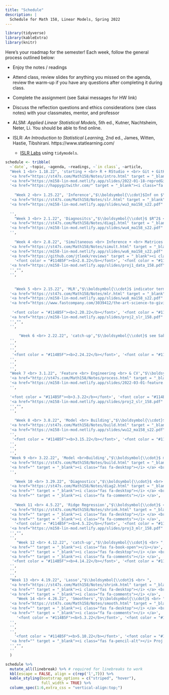 ```yaml
---
title: "Schedule"
description: |
  Schedule for Math 158, Linear Models, Spring 2022
---
```



```r
library(tidyverse)
library(kableExtra)
library(knitr)
```

Here's your roadmap for the semester!
Each week, follow the general process outlined below:

- Enjoy the notes / readings <i class="fas fa-book-open"></i>  

- Attend class, review slides <i class="fas fa-desktop"></i> for anything you missed on the agenda, review the warm-up  <i class="fas fa-pencil-alt"></i> if you have any questions after completing it during class.

- Complete the assignment (see Sakai messages for HW link)  

- Discuss the reflection questions <i class="fas fa-lightbulb" target="_blank"></i> and ethics considerations <i class="fas fa-balance-scale"></i> (see class notes) with your classmates, mentor, and professor  

- ALSM: *Applied Linear Statistical Models*, 5th ed., Kutner, Nachtsheim, Neter, Li.  You should be able to find online.

- ISLR: *An Introduction to Statistical Learning*, 2nd ed., James, Witten, Hastie, Tibshirani.  https://www.statlearning.com/
   - <a href = "https://emilhvitfeldt.github.io/ISLR-tidymodels-labs/index.html" target = "_blank">ISLR Labs</a> using `tidymodels`.



```r
schedule <- tribble(
  ~`date`, ~topic, ~agenda, ~readings, ~`in class`, ~article,
  "Week 1 <br> 1.18.22", 'starting + <br> R + RStudio + <br> Git + GitHub + <br> SLR',"$\\boldsymbol{\\cdot}$course info <br> $\\boldsymbol{\\cdot}$R + Git <br> $\\boldsymbol{\\cdot}$what is a linear model? <br> $\\boldsymbol{\\cdot}$least squares <br> $\\boldsymbol{\\cdot}$norm errors <br> $\\boldsymbol{\\cdot}$tech cond", 
  '<a href="https://st47s.com/Math158/Notes/intro.html" target = "_blank"><i class="fas fa-book-open"></i> Introduction</a> <br> <a href="https://m58-intro-stats.netlify.app/github.html" target = "_blank"><i class="fas fa-book-open"></i> Git + GitHub</a> <br> <i class="fas fa-book-open"></i> ALSM 1 <br> <a href="https://hastie.su.domains/ISLR2/ISLRv2_website.pdf" target = "_blank"><i class="fas fa-book-open"></i> ISLR 3.1 </a>',
  '<a href="https://m158-lin-mod.netlify.app/slides/2022-01-18-reprodGitwrang.html" target = "_blank"><i class="fas fa-desktop"></i> Git + Tidy</a> <br> <a href="https://m158-lin-mod.netlify.app/slides/wu1_ma158_s22.pdf" target = "_blank"><i class="fas fa-pencil-alt"></i> WU 1</a> <br> <a href="https://m158-lin-mod.netlify.app/slides/wu2_ma158_s22.pdf" target = "_blank"><i class="fas fa-pencil-alt"></i> WU 2</a>  <br> <a href = "http://www.rossmanchance.com/applets/2021/regshuffle/regshuffle.htm" target = "_blank"><i class = "fas fa-gamepad"></i> least sq</a>',
  '<a href="https://happygitwithr.com/" target = "_blank"><i class="fa fa-comments"></i> happygitwithR</a>',
  
    "Week 2 <br> 1.25.22", 'Inference',"$\\boldsymbol{\\cdot}$Inf on $\\beta_1$ <br> $\\boldsymbol{\\cdot}$CI for $\\beta_1$ <br> $\\boldsymbol{\\cdot}$CI for mean <br> $\\boldsymbol{\\cdot}$PI for indiv<br> $\\boldsymbol{\\cdot}$ correlation", 
  '<a href="https://st47s.com/Math158/Notes/slr.html" target = "_blank"><i class="fas fa-book-open"></i> SLR</a>  <br> <i class="fas fa-book-open"></i> ALSM 2',
  '<a href="https://m158-lin-mod.netlify.app/slides/wu3_ma158_s22.pdf" target = "_blank"><i class="fas fa-pencil-alt"></i> WU 3</a> <br> <a href = "http://www.rossmanchance.com/applets/2021/regshuffle/regshuffle.htm" target = "_blank"><i class = "fas fa-gamepad"></i> dist $\\beta_1$</a>',
  
  '',
    "Week 3 <br> 2.1.22", 'Diagnositcs',"$\\boldsymbol{\\cdot}$ $R^2$ <br> $\\boldsymbol{\\cdot}$ F test<br> $\\boldsymbol{\\cdot}$ residual plots", 
  '<a href="https://st47s.com/Math158/Notes/diag1.html" target = "_blank"><i class="fas fa-book-open"></i> Diagnostics I</a><br><i class="fas fa-book-open"></i> ALSM 3',
  '<a href="https://m158-lin-mod.netlify.app/slides/wu4_ma158_s22.pdf" target = "_blank"><i class="fas fa-pencil-alt"></i> WU 4</a><br> <a href="https://m158-lin-mod.netlify.app/slides/wu5_ma158_s22.pdf" target = "_blank"><i class="fas fa-pencil-alt"></i> WU 5</a>',
  '',
  
    "Week 4 <br> 2.8.22", 'Simultaneous <br> Inference + <br> Matrices',"$\\boldsymbol{\\cdot}$ $\\beta_0$ & $\\beta_1$<br> $\\boldsymbol{\\cdot}$ linear algebra", 
  '<a href="https://st47s.com/Math158/Notes/simult.html" target = "_blank"><i class="fas fa-book-open"></i> Simult Inf</a>   <br> <a href="https://st47s.com/Math158/Notes/la.html" target = "_blank"><i class="fas fa-book-open"></i> Matrices</a>   <br> <i class="fas fa-book-open"></i> ALSM 4 & 5',
  '<a href="https://m158-lin-mod.netlify.app/slides/wu6_ma158_s22.pdf" target = "_blank"><i class="fas fa-pencil-alt"></i> WU 6</a> <br> <a href="https://m158-lin-mod.netlify.app/slides/wu7_ma158_s22.pdf" target = "_blank"><i class="fas fa-pencil-alt"></i> WU 7</a>',
  '<a href="https://github.com/jtleek/reviews" target = "_blank"><i class="fa fa-comments"></i> Peer review</a>',
    '<font color = "#114B5F"><b>2.8.22</b></font>', '<font color = "#114B5F"><b>Proj 1: Data</b></font>',
  '<a href="https://m158-lin-mod.netlify.app/slides/proj1_data_158.pdf" target = "_blank"><i class="fas fa-pencil-alt"></i> Proj 1: Data</a>',
  '',"", 
  '',
  
  
    "Week 5 <br> 2.15.22", 'MLR',"$\\boldsymbol{\\cdot}$ indicator terms<br> $\\boldsymbol{\\cdot}$ interaction terms<br> $\\boldsymbol{\\cdot}$ quadratic terms<br>$\\boldsymbol{\\cdot}$ F test <br> $\\boldsymbol{\\cdot}$ $R^2$ & $R^2_{adj}$ <br> $\\boldsymbol{\\cdot}$ combos of coefs", 
  '<a href="https://st47s.com/Math158/Notes/mlr.html" target = "_blank"><i class="fas fa-book-open"></i> MLR</a>  <br> <i class="fas fa-book-open"></i> ALSM 6 <br> <a href="https://hastie.su.domains/ISLR2/ISLRv2_website.pdf" target = "_blank"><i class="fas fa-book-open"></i> ISLR 3.2 </a>',
  '<a href="https://m158-lin-mod.netlify.app/slides/wu8_ma158_s22.pdf" target = "_blank"><i class="fas fa-pencil-alt"></i> WU 8</a> <br> <a href="https://m158-lin-mod.netlify.app/slides/wu9_ma158_s22.pdf" target = "_blank"><i class="fas fa-pencil-alt"></i> WU 9</a>',
  '<a href="https://www.fastcompany.com/3039412/the-art-science-to-giving-and-receiving-criticism-at-work" target = "_blank"><i class="fa fa-comments"></i> Criticism</a>',
  
   '<font color = "#114B5F"><b>2.20.22</b></font>', '<font color = "#114B5F"><b>Proj 2: SLR</b></font>',
  '<a href="https://m158-lin-mod.netlify.app/slides/proj2_slr_158.pdf" target = "_blank"><i class="fas fa-pencil-alt"></i> Proj 2: SLR</a>',
  '',"", 
  '',
  
      "Week 6 <br> 2.22.22", 'catch-up',"$\\boldsymbol{\\cdot}$ see Sakai for<br> study materials ", 
  '',
  '',
  '',
   '<font color = "#114B5F"><b>2.24.22</b></font>', '<font color = "#114B5F"><b>Exam 1</b></font>',"", 
  '',
  '',
  '',    
  "Week 7 <br> 3.1.22", 'Feature <br> Engineering <br> & CV',"$\\boldsymbol{\\cdot}$ **tidymodels** <br> $\\boldsymbol{\\cdot}$ feature <br> engineering <br> $\\boldsymbol{\\cdot}$ cross validation", 
  '<a href="http://st47s.com/Math158/Notes/process.html" target = "_blank"><i class="fas fa-book-open"></i> Process</a> <br> <a href="https://hastie.su.domains/ISLR2/ISLRv2_website.pdf" target = "_blank"><i class="fas fa-book-open"></i> ISLR 5.1 </a>',
  '<a href="https://m158-lin-mod.netlify.app/slides/2022-03-01-feature.html" target = "_blank"><i class="fas fa-desktop"></i> Feature Engineering</a> <br> <a href="https://m158-lin-mod.netlify.app/slides/2022-03-03-CV.html" target = "_blank"><i class="fas fa-desktop"></i> Cross Validation</a> <br> <a href="https://m158-lin-mod.netlify.app/slides/wu10_ma158_s22.pdf" target = "_blank"><i class="fas fa-pencil-alt"></i> WU 10</a> <br> <a href="https://m158-lin-mod.netlify.app/slides/wu11_ma158_s22.pdf" target = "_blank"><i class="fas fa-pencil-alt"></i> WU 11</a>',
  '',
  
  '<font color = "#114B5F"><b>3.3.22</b></font>', '<font color = "#114B5F"><b>Peer 2: SLR</b></font>',
  '<a href="https://m158-lin-mod.netlify.app/slides/proj2_slr_158.pdf" target = "_blank"><i class="fas fa-pencil-alt"></i> Peer Review: SLR</a> <br>on GitHub',
  '',"", 
  '',
  
    "Week 8 <br> 3.8.22", 'Model <br> Building',"$\\boldsymbol{\\cdot}$ sums of squares <br> $\\boldsymbol{\\cdot}$ nested F-tests <br> $\\boldsymbol{\\cdot}$ coef of determination", 
  '<a href="https://st47s.com/Math158/Notes/build.html" target = "_blank"><i class="fas fa-book-open"></i> Build</a> <br> <i class="fas fa-book-open"></i> ALSM 7<br> ',
  '<a href="https://m158-lin-mod.netlify.app/slides/wu12_ma158_s22.pdf" target = "_blank"><i class="fas fa-pencil-alt"></i> WU 12</a> <br> <a href="https://m158-lin-mod.netlify.app/slides/wu13_ma158_s22.pdf" target = "_blank"><i class="fas fa-pencil-alt"></i> WU 13</a>',
  '',
   '<font color = "#114B5F"><b>3.15.22</b></font>', '<font color = "#114B5F"><b>Spring Break</b></font>',"", 
  '',
  '',
  '',      
  "Week 9 <br> 3.22.22", 'Model <br>Building',"$\\boldsymbol{\\cdot}$ mulicollinearity <br> $\\boldsymbol{\\cdot}$ <br> stepwise procedures ", 
  '<a href="https://st47s.com/Math158/Notes/build.html" target = "_blank"><i class="fas fa-book-open"></i> Build</a> <br>  <br> <i class="fas fa-book-open"></i> ALSM 9<br><a href="https://hastie.su.domains/ISLR2/ISLRv2_website.pdf" target = "_blank"><i class="fas fa-book-open"></i> ISLR 6.1 </a>',
  '<a href="" target = "_blank"><i class="fas fa-desktop"></i> </a> <br> <a href="" target = "_blank"><i class="fas fa-pencil-alt"></i> WU</a>',
  '',  
  
    "Week 10 <br> 3.29.22", 'Diagnostics',"$\\boldsymbol{\\cdot}$ <br> ", 
  '<a href="https://st47s.com/Math158/Notes/diag2.html" target = "_blank"><i class="fas fa-book-open"></i> Diagnostics II</a> <br> <i class="fas fa-book-open"></i> ALSM 10',
  '<a href="" target = "_blank"><i class="fas fa-desktop"></i> </a> <br> <a href="" target = "_blank"><i class="fas fa-pencil-alt"></i> WU</a>',
  '<a href="" target = "_blank"><i class="fa fa-comments"></i> </a>',  
  
    "Week 11 <br> 4.5.22", 'Ridge Regression',"$\\boldsymbol{\\cdot}$ <br> ", 
  '<a href="https://st47s.com/Math158/Notes/shrink.html" target = "_blank"><i class="fas fa-book-open"></i> Ridge</a> <br> <i class="fas fa-book-open"></i> ALSM 11.2<br> <a href="https://hastie.su.domains/ISLR2/ISLRv2_website.pdf" target = "_blank"><i class="fas fa-book-open"></i> ISLR 6.2 </a>',
  '<a href="" target = "_blank"><i class="fas fa-desktop"></i> </a> <br> <a href="" target = "_blank"><i class="fas fa-pencil-alt"></i> WU</a>',
  '<a href="" target = "_blank"><i class="fa fa-comments"></i> </a>',  
    '<font color = "#114B5F"><b>4.5.22</b></font>', '<font color = "#114B5F"><b>Proj 3: MLR</b></font>',
  '<a href="https://m158-lin-mod.netlify.app/slides/proj3_mlr_158.pdf" target = "_blank"><i class="fas fa-pencil-alt"></i> Proj 3: MLR</a>',
  '',"", 
  '',
     "Week 12 <br> 4.12.22", 'catch-up',"$\\boldsymbol{\\cdot}$ <br> ", 
  '<a href="" target = "_blank"><i class="fas fa-book-open"></i></a>',
  '<a href="" target = "_blank"><i class="fas fa-desktop"></i> </a> <br> <a href="" target = "_blank"><i class="fas fa-pencil-alt"></i> WU</a>',
  '<a href="" target = "_blank"><i class="fa fa-comments"></i> </a>',
   '<font color = "#114B5F"><b>4.14.22</b></font>', '<font color = "#114B5F"><b>Exam 2</b></font>',"", 
  '',
  '',
  '',       
  "Week 13 <br> 4.19.22", 'Lasso',"$\\boldsymbol{\\cdot}$ <br> ", 
  '<a href="https://st47s.com/Math158/Notes/shrink.html" target = "_blank"><i class="fas fa-book-open"></i> Lasso</a> <br> <a href="https://hastie.su.domains/ISLR2/ISLRv2_website.pdf" target = "_blank"><i class="fas fa-book-open"></i> ISLR 6.2 </a>',
  '<a href="" target = "_blank"><i class="fas fa-desktop"></i> </a> <br> <a href="" target = "_blank"><i class="fas fa-pencil-alt"></i> WU</a>',
  '<a href="" target = "_blank"><i class="fa fa-comments"></i> </a>',  
     "Week 14 <br> 4.26.22", 'Smoothers',"$\\boldsymbol{\\cdot}$ <br> ", 
  '<a href="https://st47s.com/Math158/Notes/smooth.html" target = "_blank"><i class="fas fa-book-open"></i> Smooth</a> <br>  <a href="https://hastie.su.domains/ISLR2/ISLRv2_website.pdf" target = "_blank"><i class="fas fa-book-open"></i> ISLR 7 </a>',
  '<a href="" target = "_blank"><i class="fas fa-desktop"></i> </a> <br> <a href="" target = "_blank"><i class="fas fa-pencil-alt"></i> WU</a>',
  '<a href="" target = "_blank"><i class="fa fa-comments"></i> </a>',
     '<font color = "#114B5F"><b>5.3.22</b></font>', '<font color = "#114B5F"><b>Exam 3</b></font>',"", 
  '',
  '',
  '',    
    '<font color = "#114B5F"><b>5.10.22</b></font>', '<font color = "#114B5F"><b>Proj 4: Beyond<br>Linear + <br>Summary</b></font>',
  '<a href="" target = "_blank"><i class="fas fa-pencil-alt"></i> Proj 4: Fin</a>',
  '',"", 
  ''
  )
```


```r
schedule %>% 
  mutate_all(linebreak) %>% # required for linebreaks to work
  kbl(escape = FALSE, align = c(rep('l',7))) %>%
  kable_styling(bootstrap_options = c("striped", "hover"),
                full_width = TRUE) %>%
  column_spec(1:6,extra_css = "vertical-align:top;")
```



